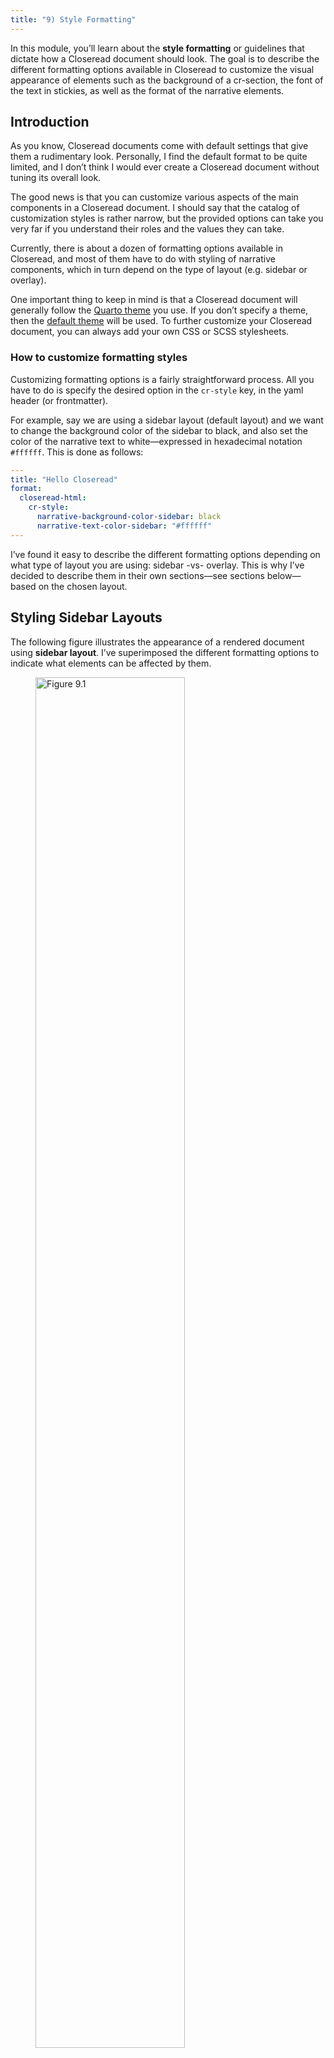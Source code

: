 ```yaml
---
title: "9) Style Formatting"
---
```


In this module, you'll learn about the __style formatting__ or guidelines that
dictate how a Closeread document should look. The goal is to describe the 
different formatting options available in Closeread to customize the visual 
appearance of elements such as the background of a cr-section, the font of the 
text in stickies, as well as the format of the narrative elements.


## Introduction

As you know, Closeread documents come with default settings that give them 
a rudimentary look. Personally, I find the default format to be quite limited,
and I don't think I would ever create a Closeread document without tuning 
its overall look.

The good news is that you can customize various aspects of the main components
in a Closeread document. I should say that the catalog of customization 
styles is rather narrow, but the provided options can take you very far if you 
understand their roles and the values they can take.

Currently, there is about a dozen of formatting options available in Closeread,
and most of them have to do with styling of narrative components, which in
turn depend on the type of layout (e.g. sidebar or overlay).

One important thing to keep in mind is that a Closeread document will generally
follow the <a href="https://quarto.org/docs/output-formats/html-themes.html" target="_blank">Quarto theme</a> you use. 
If you don't specify a theme, then the <a href="https://bootswatch.com/default/" target="_blank">default theme</a> will be used. To further customize your 
Closeread document, you can always add your own CSS or SCSS stylesheets.


### How to customize formatting styles

Customizing formatting options is a fairly straightforward process. All you have
to do is specify the desired option in the `cr-style` key, in the yaml header
(or frontmatter). 

For example, say we are using a sidebar layout (default layout) 
and we want to change the background color of the sidebar to black, and also
set the color of the narrative text to white---expressed in hexadecimal notation
`#ffffff`. This is done as follows:

```yaml
---
title: "Hello Closeread"
format:
  closeread-html:
    cr-style:
      narrative-background-color-sidebar: black
      narrative-text-color-sidebar: "#ffffff"
---
```



I've found it easy to describe the different formatting options depending on 
what type of layout you are using: sidebar -vs- overlay. This is why I've 
decided to describe them in their own sections---see sections below---based on
the chosen layout.


## Styling Sidebar Layouts

The following figure illustrates the appearance of a rendered document using
__sidebar layout__. I've superimposed the different formatting options to indicate
what elements can be affected by them.

![Figure 9.1](images/style-sidebar.svg){width="75%"}

- `section-background-color`: the background color used for Closeread sections.

- `narrative-background-color-sidebar`: the background color used for the narrative column (in sidebar layouts).

- `narrative-text-color-sidebar`: the color of narrative text (in sidebar layouts).

- `narrative-sidebar-width`: the width of the sidebar. Defaults to `1fr`: the sticky content is `2fr` in sidebar layouts, dividing the page 1:2 by default. You can adjust this ratio with a different `fr` value, a fixed value, or a combination of the two using [`minmax()`](https://developer.mozilla.org/en-US/docs/Web/CSS/minmax).

- `narrative-font-family`: the font(s) used for narrative content (regardless of the chosen layout).

- `narrative-font-size`: the font size used for narrative content (regardless of the chosen layout).

- `poem-font-family`: the font(s) used for lineblock poems (i.e. in sticky elements).


Here's a hypothetical example of what the yaml header of a `qmd` file could look 
like if you were to customize all the formatting options listed above:

```yaml
---
title: "Hello Closeread"
format:
  closeread-html:
    cr-style:
      section-background-color: "#f7f6f5"
      narrative-background-color-sidebar: "#525252"
      narrative-sidebar-width: minmax(400px, 1fr)
      narrative-text-color-sidebar: "#ffffff"
      narrative-font-family: 'Georgia, "Times New Roman", Times, serif'
      narrative-font-size: 2em
      poem-font-family: 'Georgia, "Times New Roman", Times, serif'
---
```

\

## Styling Overlay Layouts

The following figure illustrates the appearance of a rendered document using
__overlay layout__. I've superimposed the different formatting options to indicate
what elements can be affected by them.

![Figure 9.2](images/style-overlay.svg){width="67%"}



- `narrative-background-color-overlay`: the background color used for narrative text blocks (of overlay layouts).

- `narrative-text-color-overlay`: the color of narrative text (for overlay layouts).

- `narrative-border-radius`: the border radius of narrative text blocks (for overlay layouts).

- `narrative-overlay-max-width`: the maximum width of narrative text blocks (for overlay layouts).

- `narrative-overlay-min-width`: the minimum width of narrative text blocks (for 
overlay layouts). The recommendation is to leave this one alone because setting 
it can cause mobile layout issues.

- `narrative-outer-margin`: the margin pushing narrative content in from the left (on overlay-left layouts) or right edge (on overlay-right)

- `narrative-font-size`: the font size used for narrative content (regardless of the chosen layout).

- `poem-font-family`: the font(s) used for lineblock poems (i.e. in sticky elements).

- `section-background-color`: the background color used for Closeread sections.


Here's a hypothetical example of what the yaml header of a `qmd` file could look 
like if you were to customize all the formatting options listed above:

```yaml
---
title: "Hello Closeread"
format:
  closeread-html:
    cr-style:
      section-background-color: "#f7f6f5"
      narrative-background-color-overlay: "#525252"
      narrative-overlay-min-width: "300px"
      narrative-overlay-max-width: "600px"
      narrative-outer-margin: "#ffffff"
      narrative-font-family: 'Arial, sans-serif'
      narrative-font-size: 2em
      poem-font-family: ', "Times New Roman", Times, serif'
---
```

